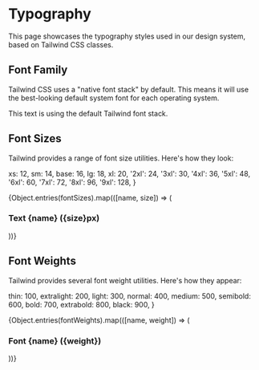 
# Typography

This page showcases the typography styles used in our design system, based on Tailwind CSS classes.

## Font Family

Tailwind CSS uses a "native font stack" by default. This means it will use the best-looking default system font for each operating system.


<p style={{ fontFamily }}>
  This text is using the default Tailwind font stack.
</p>

## Font Sizes

Tailwind provides a range of font size utilities. Here's how they look:

  xs: 12,
  sm: 14,
  base: 16,
  lg: 18,
  xl: 20,
  '2xl': 24,
  '3xl': 30,
  '4xl': 36,
  '5xl': 48,
  '6xl': 60,
  '7xl': 72,
  '8xl': 96,
  '9xl': 128,
}

{Object.entries(fontSizes).map(([name, size]) => (
  <div key={name}>
    <h3 className="h3">Text {name} ({size}px)</h3>
    <Typeset
      fontSizes={[size]}
      fontWeight={400}
      sampleText="The quick brown fox jumps over the lazy dog"
      fontFamily={fontFamily}
    />
  </div>
))}

## Font Weights

Tailwind provides several font weight utilities. Here's how they appear:

  thin: 100,
  extralight: 200,
  light: 300,
  normal: 400,
  medium: 500,
  semibold: 600,
  bold: 700,
  extrabold: 800,
  black: 900,
}

{Object.entries(fontWeights).map(([name, weight]) => (
  <div key={name}>
    <h3 className="h3">Font {name} ({weight})</h3>
    <Typeset
      fontSizes={[16]}
      fontWeight={weight}
      sampleText={`This is ${name} (${weight}) text`}
      fontFamily={fontFamily}
    />
  </div>
))}
